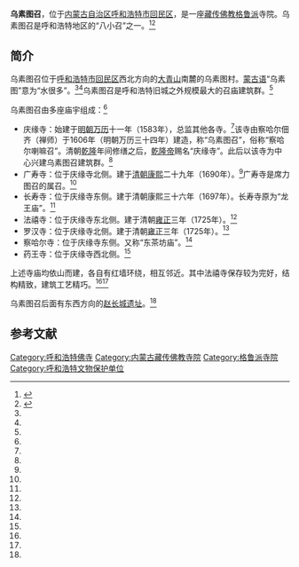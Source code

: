 {{Infobox Tibetan Buddhist monastery
|name =乌素图召
|image = Wusutu.jpg
|image size = 250px
|alt = 
|caption = 
|t=
|w=
|to = 
|ipa={{IPA|}}
|z=
|thdl=
|e=
|tc=烏素圖召
|s=乌素图召
|p=
|m=
|k=
|pushpin_map = 
|latd =  | latm =  | lats =  | latNS = 
|longd=  | longm= | longs =| longEW = 
|iso_region = 
|map_caption = 
|mapsize = 
|location_country = 中国
|location = {{CHN}}[[内蒙古自治区|内蒙古自治区]][[呼和浩特市|呼和浩特市]]
|coordinates_display =
|founded_by = 
|date_founded =
|date_renovated =
|sect = [[格鲁派|格鲁派]]
|mather =
|children =
|dedicated_to = 
|tulku =
|head_lama = 
|head_mgh =
|no._of_monks = 
|architecture = 
|festivals =
|footnotes = 
}}
{{文物保护单位
| 级别 = 全国
| 图片 = 
| 名称 = 乌素图召
| 编号 = 7-0911
| 分类 = 古建筑
| 时代 = 清
| 所在 = [[内蒙古自治区|内蒙古自治区]][[呼和浩特市|呼和浩特市]]
| 登录 =2013年
| Cat = 内蒙古全国重点文物保护单位
}}

'''乌素图召'''，位于[[内蒙古自治区|内蒙古自治区]][[呼和浩特市|呼和浩特市]][[回民区|回民区]]，是一座[[藏传佛教|藏传佛教]][[格鲁派|格鲁派]]寺院。乌素图召是呼和浩特地区的“八小召”之一。<ref name=wy>{{Cite web |url=http://news.163.com/05/0707/15/1O2MQLMQ0001124T.html |title=敕勒川博采之二十二：漠南召庙“第一城”，网易，2005-07-07 |access-date=2013-09-25 |archive-url=https://web.archive.org/web/20130928040222/http://news.163.com/05/0707/15/1O2MQLMQ0001124T.html |archive-date=2013-09-28 |dead-url=yes }}</ref><ref name=bfxb>{{Cite web |url=http://szb.northnews.cn/bfxb/html/2012-03/28/content_916729.htm |title=刘建禄，呼和浩特召庙民谚，北方新报2012年3月28日 |accessdate=2013年9月25日 |archive-date=2013年9月27日 |archive-url=https://web.archive.org/web/20130927234132/http://szb.northnews.cn/bfxb/html/2012-03/28/content_916729.htm |dead-url=yes }}</ref>

==简介==
乌素图召位于[[呼和浩特市|呼和浩特市]][[回民区|回民区]]西北方向的[[大青山|大青山]]南麓的乌素图村。[[蒙古语|蒙古语]]“乌素图”意为“水很多”。<ref name=wy/><ref name=bfxb/>乌素图召是呼和浩特旧城之外规模最大的召庙建筑群。<ref name=bfxb/>

乌素图召由多座庙宇组成：<ref name=wy/>
*庆缘寺：始建于[[明朝|明朝]][[万历|万历]]十一年（1583年），总监其他各寺。<ref name=wy/>该寺由察哈尔佃齐（禅师）于1606年（明朝万历三十四年）建造，称“乌素图召”，俗称“察哈尔喇嘛召”。清朝[[乾隆|乾隆]]年间修缮之后，[[乾隆帝|乾隆帝]]赐名“庆缘寺”。此后以该寺为中心兴建乌素图召建筑群。<ref name=bfxb/>
*广寿寺：位于庆缘寺北侧。建于[[清朝|清朝]][[康熙|康熙]]二十九年（1690年）。<ref name=wy/>广寿寺是席力图召的属召。<ref name=bfxb/>
*长寿寺：位于庆缘寺东侧。建于清朝康熙三十六年（1697年）。长寿寺原为“龙王庙”。<ref name=wy/>
*法禧寺：位于庆缘寺东北侧。建于清朝[[雍正|雍正]]三年（1725年）。<ref name=wy/>
*罗汉寺：位于庆缘寺北侧。建于清朝[[雍正|雍正]]三年（1725年）。<ref name=wy/>
*察哈尔寺：位于庆缘寺东侧。又称“东茶坊庙”。<ref name=bfxb/>
*药王寺：位于庆缘寺西北侧。<ref name=bfxb/>

上述寺庙均依山而建，各自有红墙环绕，相互邻近。其中法禧寺保存较为完好，结构精致，建筑工艺精巧。<ref name=wy/><ref name=bfxb/>

乌素图召后面有东西方向的[[赵长城遗址|赵长城遗址]]。<ref name=wy/>

== 参考文献 ==
{{reflist}}

{{内蒙古全国重点文物保护单位}}
[[Category:呼和浩特佛寺|Category:呼和浩特佛寺]]
[[Category:内蒙古藏传佛教寺院|Category:内蒙古藏传佛教寺院]]
[[Category:格鲁派寺院|Category:格鲁派寺院]]
[[Category:呼和浩特文物保护单位|Category:呼和浩特文物保护单位]]